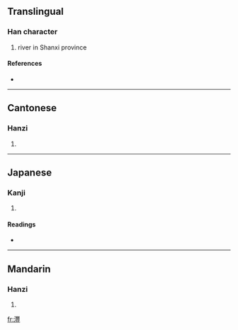 {{see|沣}}
==Translingual==

===Han character===
{{Han char|rn=85|rad=水|as=18|sn=21|four=3511<sub>8</sub>|canj=水山十廿 (EUJT)}}

# river in Shanxi province

====References====
* {{Han ref|kx=0662.150|dkj=18739|dj=1071.170|hdz=31792.040|uh=7043|ud=28739|bh=F5D3|bd=62931}}

----

==Cantonese==

===Hanzi===
{{yue-hanzi|jyut=|y=fung1}}

# {{defn|Cantonese}}

----

==Japanese==

===Kanji===
{{ja-kanji|grade=|rs=水18}}

# {{defn|Japanese}}

====Readings====
* {{ja-readings|on=[[ふう]] (hū), [[ふ]] (fu), [[ほう]] (hō)|kun=}}

----

==Mandarin==

===Hanzi===
{{cmn-hanzi|sim=沣|pin=[[fēng]] ([[feng1]]), [[nì]] ([[ni4]])|wg=feng<sup>1</sup>, ni<sup>4</sup>}}

# {{defn|Mandarin}}

[[fr:灃]]